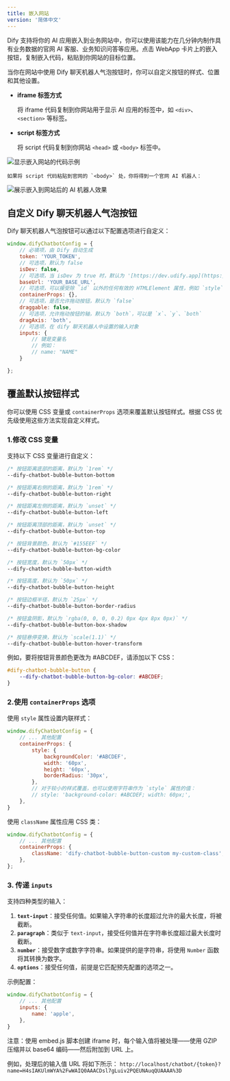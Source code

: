```yaml
---
title: 嵌入网站
version: '简体中文'
---
```


Dify 支持将你的 AI 应用嵌入到业务网站中，你可以使用该能力在几分钟内制作具有业务数据的官网 AI 客服、业务知识问答等应用。点击 WebApp 卡片上的嵌入按钮，复制嵌入代码，粘贴到你网站的目标位置。

当你在网站中使用 Dify 聊天机器人气泡按钮时，你可以自定义按钮的样式、位置和其他设置。

*   **iframe 标签方式**

    将 iframe 代码复制到你网站用于显示 AI 应用的标签中，如 `<div>`、`<section>` 等标签。
*   **script 标签方式**

    将 script 代码复制到你网站 `<head>` 或 `<body>` 标签中。

<Frame caption="嵌入代码示例">
    <img src="/zh-cn/user-guide/.gitbook/assets/image (69) (1).png" alt="显示嵌入网站的代码示例" />
</Frame>

    如果将 script 代码粘贴到官网的 `<body>` 处，你将得到一个官网 AI 机器人：

<Frame caption="嵌入后的 AI 机器人效果">
  <img src="/zh-cn/user-guide/.gitbook/assets/image (40) (1).png" alt="展示嵌入到网站后的 AI 机器人效果" />
</Frame>

## 自定义 Dify 聊天机器人气泡按钮

Dify 聊天机器人气泡按钮可以通过以下配置选项进行自定义：

```javascript
window.difyChatbotConfig = {
    // 必填项，由 Dify 自动生成
    token: 'YOUR_TOKEN',
    // 可选项，默认为 false
    isDev: false,
    // 可选项，当 isDev 为 true 时，默认为 '[https://dev.udify.app](https://dev.udify.app)'，否则默认为 '[https://udify.app](https://udify.app)'
    baseUrl: 'YOUR_BASE_URL',
    // 可选项，可以接受除 `id` 以外的任何有效的 HTMLElement 属性，例如 `style`、`className` 等
    containerProps: {},
    // 可选项，是否允许拖动按钮，默认为 `false`
    draggable: false,
    // 可选项，允许拖动按钮的轴，默认为 `both`，可以是 `x`、`y`、`both`
    dragAxis: 'both',
    // 可选项，在 dify 聊天机器人中设置的输入对象
    inputs: {
        // 键是变量名
        // 例如：
        // name: "NAME"
    }

};
```

## 覆盖默认按钮样式

你可以使用 CSS 变量或 `containerProps` 选项来覆盖默认按钮样式。根据 CSS 优先级使用这些方法实现自定义样式。

### 1.修改 CSS 变量

支持以下 CSS 变量进行自定义：

```css
/* 按钮距离底部的距离，默认为 `1rem` */
--dify-chatbot-bubble-button-bottom

/* 按钮距离右侧的距离，默认为 `1rem` */
--dify-chatbot-bubble-button-right

/* 按钮距离左侧的距离，默认为 `unset` */
--dify-chatbot-bubble-button-left

/* 按钮距离顶部的距离，默认为 `unset` */
--dify-chatbot-bubble-button-top

/* 按钮背景颜色，默认为 `#155EEF` */
--dify-chatbot-bubble-button-bg-color

/* 按钮宽度，默认为 `50px` */
--dify-chatbot-bubble-button-width

/* 按钮高度，默认为 `50px` */
--dify-chatbot-bubble-button-height

/* 按钮边框半径，默认为 `25px` */
--dify-chatbot-bubble-button-border-radius

/* 按钮盒阴影，默认为 `rgba(0, 0, 0, 0.2) 0px 4px 8px 0px)` */
--dify-chatbot-bubble-button-box-shadow

/* 按钮悬停变换，默认为 `scale(1.1)` */
--dify-chatbot-bubble-button-hover-transform
```

例如，要将按钮背景颜色更改为 #ABCDEF，请添加以下 CSS：

```css
#dify-chatbot-bubble-button {
    --dify-chatbot-bubble-button-bg-color: #ABCDEF;
}
```

### 2.使用 `containerProps` 选项

使用 `style` 属性设置内联样式：

```javascript
window.difyChatbotConfig = {
    // ... 其他配置
    containerProps: {
        style: {
            backgroundColor: '#ABCDEF',
            width: '60px',
            height: '60px',
            borderRadius: '30px',
        },
        // 对于较小的样式覆盖，也可以使用字符串作为 `style` 属性的值：
        // style: 'background-color: #ABCDEF; width: 60px;',
    },
}
```

使用 `className` 属性应用 CSS 类：

```javascript
window.difyChatbotConfig = {
    // ... 其他配置
    containerProps: {
        className: 'dify-chatbot-bubble-button-custom my-custom-class',
    },
};
```

### 3. 传递 `inputs`

支持四种类型的输入：

1. **`text-input`**：接受任何值。如果输入字符串的长度超过允许的最大长度，将被截断。
2. **`paragraph`**：类似于 `text-input`，接受任何值并在字符串长度超过最大长度时截断。
3. **`number`**：接受数字或数字字符串。如果提供的是字符串，将使用 `Number` 函数将其转换为数字。
4. **`options`**：接受任何值，前提是它匹配预先配置的选项之一。

示例配置：

```javascript
window.difyChatbotConfig = {
    // ... 其他配置
    inputs: {
        name: 'apple',
    },
}
```

注意：使用 embed.js 脚本创建 iframe 时，每个输入值将被处理——使用 GZIP 压缩并以 base64 编码——然后附加到 URL 上。

例如，处理后的输入值 URL 将如下所示： `http://localhost/chatbot/{token}?name=H4sIAKUlmWYA%2FwWAIQ0AAACDsl7gLuiv2PQEUNAuqQUAAAA%3D`

